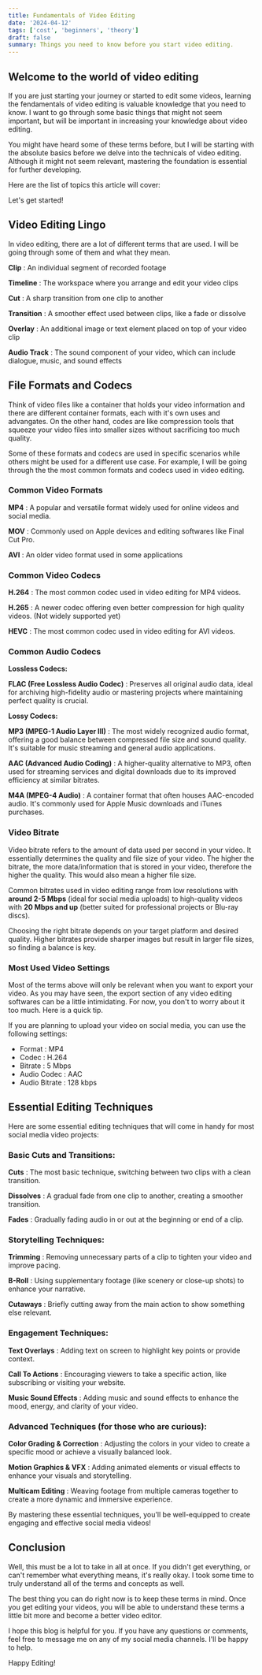 ```yaml
---
title: Fundamentals of Video Editing
date: '2024-04-12'
tags: ['cost', 'beginners', 'theory']
draft: false
summary: Things you need to know before you start video editing.
---
```


## Welcome to the world of video editing

If you are just starting your journey or started to edit some videos, learning the fendamentals of video editing is valuable knowledge that you need to know. I want to go through some basic things that might not seem important, but will be important in increasing your knowledge about video editing.

You might have heard some of these terms before, but I will be starting with the absolute basics before we delve into the technicals of video editing. Although it might not seem relevant, mastering the foundation is essential for further developing. 

Here are the list of topics this article will cover:

<TOCInline toc={props.toc} exclude="Welcome to the world of video editing" toHeading={2} />

Let's get started!

## Video Editing Lingo

In video editing, there are a lot of different terms that are used. I will be going through some of them and what they mean.

**Clip**
: An individual segment of recorded footage

**Timeline**
: The workspace where you arrange and edit your video clips

**Cut**
: A sharp transition from one clip to another

**Transition**
: A smoother effect used between clips, like a fade or dissolve

**Overlay**
: An additional image or text element placed on top of your video clip

**Audio Track**
: The sound component of your video, which can include dialogue, music, and sound effects

## File Formats and Codecs

Think of video files like a container that holds your video information and there are different container formats, each with it's own uses and advangates. On the other hand, codes are like compression tools that squeeze your video files into smaller sizes without sacrificing too much quality.

Some of these formats and codecs are used in specific scenarios while others might be used for a different use case. For example, I will be going through the the most common formats and codecs used in video editing.

### Common Video Formats

**MP4**
: A popular and versatile format widely used for online videos and social media.

**MOV**
: Commonly used on Apple devices and editing softwares like Final Cut Pro.

**AVI**
: An older video format used in some applications

### Common Video Codecs

**H.264**
: The most common codec used in video editing for MP4 videos. 

**H.265**
: A newer codec offering even better compression for high quality videos. (Not widely supported yet)

**HEVC**
: The most common codec used in video editing for AVI videos.

### Common Audio Codecs

**Lossless Codecs:**

**FLAC (Free Lossless Audio Codec)**
: Preserves all original audio data, ideal for archiving high-fidelity audio or mastering projects where maintaining perfect quality is crucial.

**Lossy Codecs:**

**MP3 (MPEG-1 Audio Layer III)**
: The most widely recognized audio format, offering a good balance between compressed file size and sound quality. It's suitable for music streaming and general audio applications.

**AAC (Advanced Audio Coding)**
: A higher-quality alternative to MP3, often used for streaming services and digital downloads due to its improved efficiency at similar bitrates.

**M4A (MPEG-4 Audio)**
: A container format that often houses AAC-encoded audio. It's commonly used for Apple Music downloads and iTunes purchases.

### Video Bitrate

Video bitrate refers to the amount of data used per second in your video. It essentially determines the quality and file size of your video. The higher the bitrate, the more data/information that is stored in your video, therefore the higher the quality. This would also mean a higher file size.

Common bitrates used in video editing range from low resolutions with **around 2-5 Mbps** (ideal for social media uploads) to high-quality videos with **20 Mbps and up** (better suited for professional projects or Blu-ray discs). 

Choosing the right bitrate depends on your target platform and desired quality. Higher bitrates provide sharper images but result in larger file sizes, so finding a balance is key. 

### Most Used Video Settings

Most of the terms above will only be relevant when you want to export your video. As you may have seen, the export section of any video editing softwares can be a little intimidating. For now, you don't to worry about it too much. Here is a quick tip.

If you are planning to upload your video on social media, you can use the following settings:

- Format : MP4
- Codec : H.264
- Bitrate : 5 Mbps
- Audio Codec : AAC
- Audio Bitrate : 128 kbps

## Essential Editing Techniques

Here are some essential editing techniques that will come in handy for most social media video projects:

### Basic Cuts and Transitions:

**Cuts** 
: The most basic technique, switching between two clips with a clean transition.

**Dissolves**
: A gradual fade from one clip to another, creating a smoother transition.

**Fades**
: Gradually fading audio in or out at the beginning or end of a clip.


### Storytelling Techniques:

**Trimming**
: Removing unnecessary parts of a clip to tighten your video and improve pacing.

**B-Roll**
: Using supplementary footage (like scenery or close-up shots) to enhance your narrative.

**Cutaways**
: Briefly cutting away from the main action to show something else relevant.


### Engagement Techniques:

**Text Overlays**
: Adding text on screen to highlight key points or provide context.

**Call To Actions**
: Encouraging viewers to take a specific action, like subscribing or visiting your website.

**Music Sound Effects**
: Adding music and sound effects to enhance the mood, energy, and clarity of your video.


### Advanced Techniques (for those who are curious):

**Color Grading & Correction**
: Adjusting the colors in your video to create a specific mood or achieve a visually balanced look.

**Motion Graphics & VFX**
: Adding animated elements or visual effects to enhance your visuals and storytelling.

**Multicam Editing**
: Weaving footage from multiple cameras together to create a more dynamic and immersive experience. 


By mastering these essential techniques, you'll be well-equipped to create engaging and effective social media videos! 

## Conclusion

Well, this must be a lot to take in all at once. If you didn't get everything, or can't remember what everything means, it's really okay. I took some time to truly understand all of the terms and concepts as well. 

The best thing you can do right now is to keep these terms in mind. Once you get editing your videos, you will be able to understand these terms a little bit more and become a better video editor.

I hope this blog is helpful for you. If you have any questions or comments, feel free to message me on any of my social media channels. I'll be happy to help. 

Happy Editing!